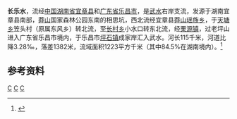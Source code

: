 {{Infobox River
  | river_name      = 长乐水
  | image_name      =
  | image_size      = 
  | caption         = 
  | origin          = [[湖南省|湖南省]][[宜章县|宜章县]][[莽山|莽山]]相思坑
  | mouth           = [[广东省|广东省]][[乐昌市|乐昌市]][[坪石镇|坪石镇]]成家岸[[武水_(北江)|武水]]{{coord|25|15|50|N|113|00|28|E}}
  | basin_countries = 湖南宜章县、广东乐昌市
  | length          = 115 km
  | elevation       = 
  | mouth_elevation = 
  | discharge       = 28.2 m<sup>3</sup>/s
  | watershed       = 1223 km<sup>2</sup>
}}
'''长乐水'''，流经[[中国|中国]][[湖南省|湖南省]][[宜章县|宜章县]]和[[广东省|广东省]][[乐昌市|乐昌市]]，是[[武水_(北江)|武水]]右岸支流，发源于湖南宜章县南部，[[莽山|莽山]]国家森林公园东南的相思坑，西北流经宜章县[[莽山瑶族乡|莽山瑶族乡]]，于[[天塘乡|天塘乡]]笠头村（原属东风乡）转北流，至[[长村乡|长村乡]]小水口转东北流，经[[栗源镇|栗源镇]]，过老坪山进入广东省乐昌市境内，于乐昌市[[坪石镇|坪石镇]]成家岸汇入武水。河长115千米，河道比降3.28‰，落差1382米，流域面积1223平方千米（其中84.5%在湖南境内）。<ref name="中国河湖大典">{{cite book zh |author=《[[中国河湖大典|中国河湖大典]]》编纂委员会 |title=《中国河湖大典·珠江卷》 |format=M |edition=1 |location=北京 |publisher=中国水利水电出版社 |date=2013年1月 |pages=230页 |id= ISBN 978-7-5170-0561-2}}</ref>

==参考资料==
{{reflist}}

[[Category:北江水系|C]]
[[Category:湖南河流|C]]
[[Category:广东河流|C]]